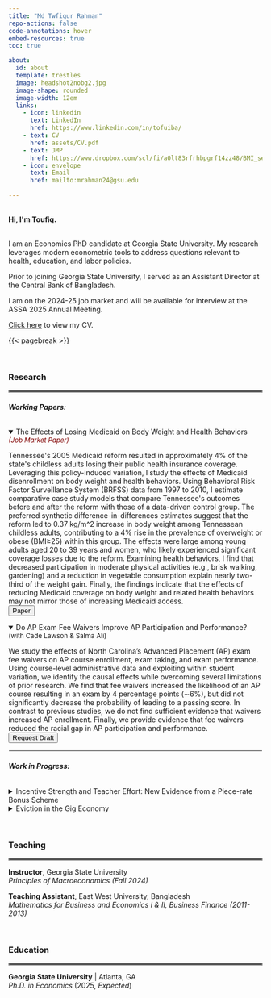 ```yaml
---
title: "Md Twfiqur Rahman"
repo-actions: false
code-annotations: hover
embed-resources: true
toc: true

about:
  id: about
  template: trestles
  image: headshot2nobg2.jpg
  image-shape: rounded
  image-width: 12em
  links:
    - icon: linkedin
      text: LinkedIn
      href: https://www.linkedin.com/in/tofuiba/
    - text: CV
      href: assets/CV.pdf
    - text: JMP
      href: https://www.dropbox.com/scl/fi/a0lt83rfrhbpgrf14zz48/BMI_sep2024.pdf?rlkey=he6dplnake12asa5yainqvarr&st=za5xxrti&dl=0
    - icon: envelope
      text: Email
      href: mailto:mrahman24@gsu.edu
    
---
```


::: {#about}
```{=html}
<br> 

<b>Hi, I'm Toufiq.</b>
``` 



<br>I am an Economics PhD candidate at Georgia State University. My research leverages modern econometric tools to address questions relevant to health, education, and labor policies.

Prior to joining Georgia State University, I served as an Assistant Director at the Central Bank of Bangladesh.

I am on the 2024-25 job market and will be available for interview at the ASSA 2025 Annual Meeting. 

<a href='assets/CV.pdf'>Click here</a> to view my CV.
:::

{{< pagebreak >}}

<br>

<div style="text-align: left;">
### Research
</div>

<hr style="border:2px solid gray">


###### **Working Papers:**

```{=html}
<details open>

<summary>The Effects of Losing Medicaid on Body Weight and Health Behaviors<font color="maroon"; size="2"><i> (Job Market Paper)</i></font></summary>

<p class="fulljustify">

 Tennessee's 2005 Medicaid reform resulted in approximately 4% of the state's childless adults losing their public health insurance coverage. Leveraging this policy-induced variation, I study the effects of Medicaid disenrollment on body weight and health behaviors. Using Behavioral Risk Factor Surveillance System (BRFSS) data from 1997 to 2010, I estimate comparative case study models that compare Tennessee's outcomes before and after the reform with those of a data-driven control group. The preferred synthetic difference-in-differences estimates suggest that the reform led to 0.37 kg/m^2 increase in body weight among Tennessean childless adults, contributing to a 4% rise in the prevalence of overweight or obese (BMI≥25) within this group. The effects were large among young adults aged 20 to 39 years and women, who likely experienced significant coverage losses due to the reform. Examining health behaviors, I find that decreased participation in moderate physical activities (e.g., brisk walking, gardening) and a reduction in vegetable consumption explain nearly two-third of the weight gain. Finally, the findings indicate that the effects of reducing Medicaid coverage on body weight and related health behaviors may not mirror those of increasing Medicaid access.
<br>
<button class="button" style="vertical-align: middle" onclick="window.location.href='https://www.dropbox.com/scl/fi/a0lt83rfrhbpgrf14zz48/BMI_sep2024.pdf?rlkey=he6dplnake12asa5yainqvarr&st=za5xxrti&dl=0'">Paper</button>
</p>
</details>

<details open>
  
<summary>Do AP Exam Fee Waivers Improve AP Participation and Performance?<font size="2"> (with Cade Lawson & Salma Ali)</font></summary>
<p class="fulljustify">
We study the effects of North Carolina’s Advanced Placement (AP) exam fee waivers on AP course enrollment, exam taking, and exam performance. Using course-level administrative data and exploiting within student variation, we identify the causal effects while overcoming several limitations of prior research. We find that fee waivers increased the likelihood of an AP course resulting in an exam by 4 percentage points (∼6%), but did not significantly decrease the probability of leading to a passing score. In contrast to previous studies, we do not find sufficient evidence that waivers increased AP enrollment. Finally, we provide evidence that fee waivers reduced the racial gap in AP participation and performance.
<br><button class="button" style="vertical-align: middle" onclick="window.location.href='mailto:mrahman24@gsu.edu'">Request Draft</button>
</p>
</details>
```
<hr style="border:1px solid white">

###### **Work in Progress:**

```{=html}
<details>

<summary>Incentive Strength and Teacher Effort: New Evidence from a Piece-rate Bonus Scheme</summary>

</details>

<details>

<summary>Eviction in the Gig Economy</summary>

</details>
```
<br>


<div style="text-align: left;">
### Teaching
</div>
<hr style="border:2px solid gray">

**Instructor**, Georgia State University<br><em>Principles of Macroeconomics (Fall 2024)</em>

**Teaching Assistant**, East West University, Bangladesh<br><em>Mathematics for Business and Economics I & II, Business Finance (2011-2013)</em>

<br>

<div style="text-align: left;">
### Education
</div>

<hr style="border:2px solid gray">

**Georgia State University** \| Atlanta, GA<br><em>Ph.D. in Economics</em> (2025, <i>Expected</i>)



